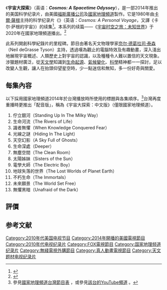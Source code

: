 {{expand|time=2018-12-05T19:32:16+00:00}}
{{newsrelease|time=2018-12-05T19:32:16+00:00}}
{{noteTA
|1 = zh-cn:宇宙时空之旅; zh-hk:探索宇宙; zh-tw:宇宙大探索;
|2 = zh-cn:奈尔; zh-hk:奈爾; zh-tw:尼爾;
}}
{{Infobox television
| show_name            = 宇宙时空之旅
| original_name      = {{lang|en|''Cosmos: A Spacetime Odyssey''}}
| caption              =
| image                = [[File:Cosmos_spacetime_odyssey_titlecard.jpg|300px]]
| genre                = 科学纪录片
| format               =
| creator              = 
| based_on             = {{Based on|''[[Cosmos:_A_Personal_Voyage|Cosmos: A Personal Voyage]]''|[[卡尔·萨根|卡尔·萨根]]<br>[[安·德鲁彦|安·德鲁彦]]<br>[[Steven_Soter|Steven Soter]]}}
| developer            =
| writer               =
| director             = [[布兰农·布拉加|Brannon Braga]]<br />[[Bill_Pope|Bill Pope]]<br />Ann Druyan
| creative_director    =
| presenter            = [[奈尔·德葛拉司·泰森|奈尔·德葛拉司·泰森]]
| starring             =
| voices               =
| narrated             =
| theme_music_composer =
| opentheme            =
| endtheme             =
| composer             = [[亚伦·史维斯查|亚伦·史维斯查]]
| country              = [[美國|美國]]
| language             = 英语
| num_seasons          =
| num_episodes         = 13
| list_episodes        = 
| executive_producer   = {{Plainlist|
* [[賽斯·麥克法蘭|Seth MacFarlane]]
* [[安·德鲁彦|安·德鲁彦]]
* [[布兰农·布拉加|布兰农·布拉加]]
* Mitchell Cannold
}}
| co-executive_producer   = {{Plainlist|
* Jason Clark
}}
| producer             = Livia Hanich<br />Steven Holtzman
| editor               = John Duffy<br />Eric Lea<br />Michael O'Halloran
| cinematography       = Bill Pope
| runtime              = 44 分钟
| company              = Cosmos Studios<br>[[Fuzzy_Door_Productions|Fuzzy Door Productions]]
| distributor          =
| channel              = [[福斯廣播公司|Fox]]<br>[[國家地理頻道|國家地理頻道]]（含HD）
| picture_format       = [[16:9|16:9]] [[HDTV|HDTV]]
| audio_format         =
| first_run            =
| first_aired          = {{Start date|2014|03|09}} 
| last_aired           = {{End date|2014|06|08}}
| preceded_by          = 《{{link-en|宇宙：个人游记|Cosmos: A Personal Voyage}}》
| followed_by          = 《[[宇宙时空之旅：未知世界|宇宙时空之旅：未知世界]]》
| related              =
| website              = http://www.cosmosontv.com/
| website_title        =
| production_website   = 
| show_name_zh-cn = 宇宙时空之旅
| show_name_zh-tw = 宇宙大探索（[[國家地理頻道|NGC]]）<br/>宇宙时空之旅（NGC HD）
| show_name_zh-hk = 宇宙時空之旅（[[國家地理頻道|NGC]]）<ref>{{Cite web |url=http://natgeotv.com/hk/cosmos-a-spacetime-odyssey |title=宇宙-{}-時空之旅 - National Geographic Channel - 香港 |accessdate=2015-09-08 |archive-date=2015-06-22 |archive-url=https://web.archive.org/web/20150622064038/http://natgeotv.com/hk/cosmos-a-spacetime-odyssey |dead-url=no }}</ref><br/>探索宇宙（[[TVB|TVB]]）<ref>{{Cite web |url=http://programme.tvb.com/lifestyle/cosmosaspacetimeodyssey/ |title=探索宇宙 (英/粵) - tvb.com |accessdate=2015-09-08 |archive-date=2015-05-31 |archive-url=https://web.archive.org/web/20150531215707/http://programme.tvb.com/lifestyle/cosmosaspacetimeodyssey |dead-url=no }}</ref>
}}

《'''宇宙大探索'''》（英语：'''''Cosmos: A Spacetime Odyssey'''''），是一部2014年推出的美国科学纪录片，由美國[[福斯廣播公司|福斯廣播公司]]及[[國家地理頻道|國家地理頻道]]製作。它是1980年由[[卡爾·薩根|卡爾·薩根]]主持的科学纪录片《{{link-en|宇宙：個人遊記|Cosmos: A Personal Voyage}}》（英语：''Cosmos: A Personal Voyage''，又譯《卡尔·萨根的宇宙》）的续集<ref>{{cite news |last=Overbye |first=Dennis |authorlink=Dennis Overbye |title=A Successor to Sagan Reboots ‘Cosmos’ |url=http://www.nytimes.com/2014/03/04/science/space/a-successor-to-sagan-reboots-cosmos.html |date=2014-03-04 |work=[[New_York_Times|New York Times]] |accessdate=2014-03-04 |archive-date=2014-03-04 |archive-url=https://web.archive.org/web/20140304120128/http://www.nytimes.com/2014/03/04/science/space/a-successor-to-sagan-reboots-cosmos.html |dead-url=no }}</ref>。本系列的续篇——《[[宇宙时空之旅：未知世界|宇宙时空之旅：未知世界]]》于2020年在國家地理頻道播出。<ref>{{cite web |title=宇宙時空之旅：未知世界 |url=http://www.natgeotv.com/hk/cosmos-possible-worlds |website=国家地理频道（香港版） |accessdate=2020-03-24 |archive-date=2020-03-24 |archive-url=https://web.archive.org/web/20200324055834/http://www.natgeotv.com/hk/cosmos-possible-worlds |dead-url=no }}</ref>

此系列開創科學紀錄片的里程碑。節目由著名天文物理學家[[奈尔·德葛拉司·泰森|奈尔·德葛拉司·泰森]]（Neil deGrasse Tyson）主持，透過嘆為觀止的電腦特效及有趣動畫，深入淺出地展現宇宙概述、人類歷史上對宇宙的認識，以及種種令人難以置信的天文現象。涉獵題材廣泛，從[[天文學|天文學]]知識到[[生命起源|生命起源]]、[[氣候變化|氣候變化]]、[[科學|科學]]精神都一一探討，足以改變人生觀，讓人在抬頭仰望星空時，少一點迷信和無知，多一份好奇與關愛。

==每集內容==
以下採用國家地理頻道2014年於台灣播放時所使用的標題與各集順序。<ref>參見[http://www.fictw.com/ngc_program.php 國家地理頻道台灣節目表] {{Wayback|url=http://www.fictw.com/ngc_program.php |date=20150721070906 }}，或參見[http://www.youtube.com/user/NGCTaiwan 該台的YouTube頻道] {{Wayback|url=http://www.youtube.com/user/NGCTaiwan |date=20160425124733 }}。</ref>台灣再度重播時更推出「配音版」，稱為《宇宙大探索：中文版》（僅限國家地理頻道）。
#佇立銀河（Standing Up In The Milky Way）
#生命河流（The Rivers of Life）
#識者無懼（When Knowledge Conquered Fear）
#光線之謎（Hiding In The Light）
#天空幻影（A Sky Full of Ghosts）
#生命深處（Deeper）
#無塵空間（The Clean Room）
#太陽姊妹（Sisters of the Sun）
#電學大師（The Electric Boy）
#地球失落的世界（The Lost Worlds of Planet Earth）
#不朽生命（The Immortals）
#未來願景（The World Set Free）
#無懼黑暗（Unafraid of the Dark）

==評價==

==参考文献==
{{reflist|1}}

{{語錄}}
{{宇宙大探索}}

[[Category:2010年代美国电视节目|Category:2010年代美国电视节目]]
[[Category:2014年開播的美國電視節目|Category:2014年開播的美國電視節目]]
[[Category:2010年代电视纪录片|Category:2010年代电视纪录片]]
[[Category:FOX電視節目|Category:FOX電視節目]]
[[Category:国家地理频道纪录片|Category:国家地理频道纪录片]]
[[Category:無綫電視外購節目|Category:無綫電視外購節目]]
[[Category:真人動畫電視節目|Category:真人動畫電視節目]]
[[Category:天文题材电视纪录片|Category:天文题材电视纪录片]]